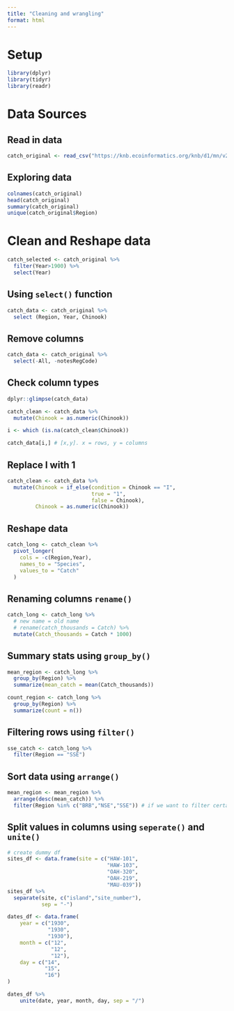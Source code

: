 ```yaml
---
title: "Cleaning and wrangling"
format: html
---
```

# Setup
```r
library(dplyr)
library(tidyr)
library(readr)
```


# Data Sources

## Read in data
```r
catch_original <- read_csv("https://knb.ecoinformatics.org/knb/d1/mn/v2/object/df35b.302.1")
```

## Exploring data
```r
colnames(catch_original)
head(catch_original)
summary(catch_original)
unique(catch_original$Region)
```

# Clean and Reshape data

```r
catch_selected <- catch_original %>%
  filter(Year>1900) %>%
  select(Year)
```

## Using `select()` function
```r
catch_data <- catch_original %>% 
  select (Region, Year, Chinook)
```

## Remove columns
```r
catch_data <- catch_original %>% 
  select(-All, -notesRegCode)
```

## Check column types
```r
dplyr::glimpse(catch_data)

catch_clean <- catch_data %>% 
  mutate(Chinook = as.numeric(Chinook))
```
```r
i <- which (is.na(catch_clean$Chinook))
```
```r
catch_data[i,] # [x,y]. x = rows, y = columns
```
## Replace I with 1
```r
catch_clean <- catch_data %>% 
  mutate(Chinook = if_else(condition = Chinook == "I",
                           true = "1",
                           false = Chinook),
         Chinook = as.numeric(Chinook))
```

## Reshape data
```r
catch_long <- catch_clean %>% 
  pivot_longer(
    cols = -c(Region,Year),
    names_to = "Species",
    values_to = "Catch"
  )
```

## Renaming columns `rename()`
```r
catch_long <- catch_long %>%
  # new name = old name
  # rename(catch_thousands = Catch) %>% 
  mutate(Catch_thousands = Catch * 1000)
```

## Summary stats using `group_by()`
```r
mean_region <- catch_long %>% 
  group_by(Region) %>% 
  summarize(mean_catch = mean(Catch_thousands))
```
```r
count_region <- catch_long %>% 
  group_by(Region) %>% 
  summarize(count = n())
```

## Filtering rows using `filter()`
```r
sse_catch <- catch_long %>% 
  filter(Region == "SSE")
```
## Sort data using `arrange()`
```r
mean_region <- mean_region %>% 
  arrange(desc(mean_catch)) %>% 
  filter(Region %in% c("BRB","NSE","SSE")) # if we want to filter certain observations
```

## Split values in columns using `seperate()` and `unite()`
```r
# create dummy df
sites_df <- data.frame(site = c("HAW-101",
                                "HAW-103",
                                "OAH-320",
                                "OAH-219",
                                "MAU-039"))
sites_df %>% 
  separate(site, c("island","site_number"),
           sep = "-")
```

```r
dates_df <- data.frame(
    year = c("1930",
             "1930",
             "1930"),
    month = c("12",
              "12",
              "12"),
    day = c("14",
            "15",
            "16")
)

dates_df %>%
    unite(date, year, month, day, sep = "/")
```

